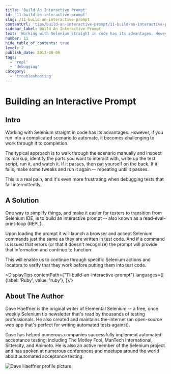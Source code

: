 ```yaml
---
title: 'Build An Interactive Prompt'
id: '11-build-an-interactive-prompt'
slug: /11-build-an-interactive-prompt
contentUrl: 'tips/build-an-interactive-prompt/11-build-an-interactive-prompt'
sidebar_label: Build An Interactive Prompt
text: 'Working with Selenium straight in code has its advantages. However, if you run into a complicated scenario to automate, it becomes challenging to work through it to completion.'
number: 11
hide_table_of_contents: true
level: 2
publish_date: 2013-08-06
tags:
  - 'repl'
  - 'debugging'
category:
  - 'troubleshooting'
---
```


# Building an Interactive Prompt

## Intro

Working with Selenium straight in code has its advantages. However, if you run into a complicated scenario to automate,
it becomes challenging to work through it to completion.

The typical approach is to walk through the scenario manually and inspect its markup, identify the parts you want to
interact with, write up the test script, run it, and watch it. If it passes, then pat yourself on the back. If it
fails, make some tweaks and run it again -- repeating until it passes.

This is a real pain, and it's even more frustrating when debugging tests that fail intermittently.

## A Solution

One way to simplify things, and make it easier for testers to transition from Selenium IDE, is to build an interactive
prompt -- also known as a read-eval-print-loop (REPL).

Upon loading the prompt it will launch a browser and accept Selenium commands just the same as they are written in
test code. And if a command is issued that errors (or that it doesn't recognize) the prompt will provide that
information and continue to function.

This will enable us to continue through specific Selenium actions and locators to verify that they work before
putting them into test code.



<DisplayTips contentPath={"11-build-an-interactive-prompt"} languages={[
    {label: 'Ruby', value: 'ruby'},
]}/>


## About The Author

Dave Haeffner is the original writer of Elemental Selenium -- a free, once weekly Selenium tip newsletter that's read
by thousands of testing professionals. He also created and maintains the-internet (an open-source web app that's
perfect for writing automated tests against).

Dave has helped numerous companies successfully implement automated acceptance testing; including The Motley Fool,
ManTech International, Sittercity, and Animoto. He is also an active member of the Selenium project and has spoken
at numerous conferences and meetups around the world about automated acceptance testing.

![Dave Haeffner profile picture](/img/authors/dave-haeffner.jpeg#author-img 'a title')